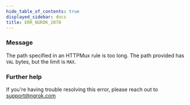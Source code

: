 ```yaml
---
hide_table_of_contents: true
displayed_sidebar: docs
title: ERR_NGROK_2070
---
```




### Message

The path specified in an HTTPMux rule is too long. The path provided has `VAL` bytes, but the limit is `MAX`.

<ErrorDetails error="err_ngrok_2070" />

### Further help

If you're having trouble resolving this error, please reach out to [support@ngrok.com](mailto:support@ngrok.com?subject=Help%20with%20ERR_NGROK_2070)
